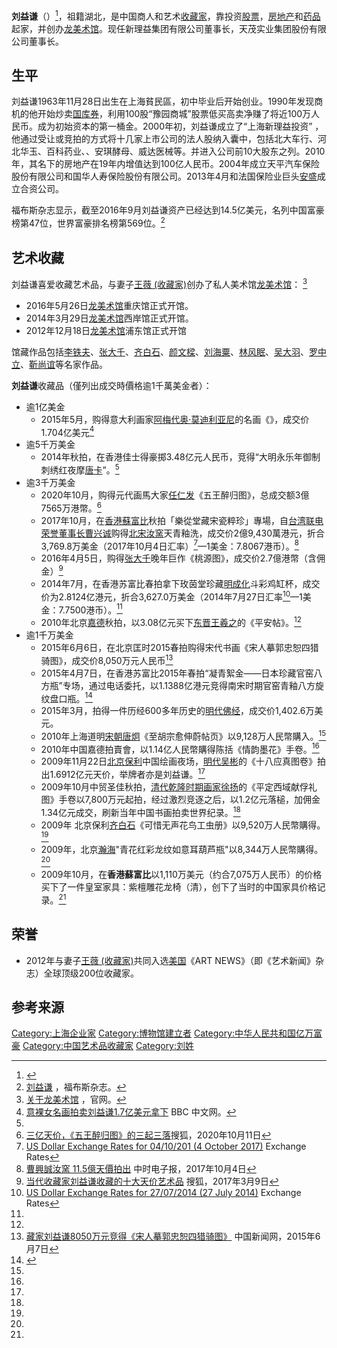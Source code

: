 {{trivia|time=2019-01-17T07:22:05+00:00}}
{{Infobox person
|name          = 刘益谦
|image         = 
|image_size    = 
|caption       = 
|birth_name    = 
|birth_date    = {{birth date and age|1963|11|28}}
|birth_place   = 
|death_date    = 
|death_place   = 
|residence     = {{CHN}}[[上海|上海]]
|nationality   = {{PRC}}
|ethnicity     = 
|citizenship   = 
|other_names   = 
|known_for     = 新理益集团有限公司董事长<br>天茂实业集团股份有限公司董事长
|education     = 
|alma_mater    = 
|occupation    = 商人、收藏家
|years_active  =
|home_town     = 
|salary        = 
|networth      = US$14.5亿美元 (2016年9月)
|title         = 
|term          = 
|predecessor   = 
|successor     = 
|boards        = 
|religion      = 
|spouse        = [[王薇_(收藏家)|王薇]]
|partner       = 
|children      = 
|parents       = 
|relations     = 
|website       = 
}}
'''刘益谦'''（{{bd|1963年|11月28日}}）<ref>{{Cite web |url=http://finance.ce.cn/rolling/201511/11/t20151111_6970406.shtml |title=刘益谦10亿壕掷名画 7件过亿元拍品掀起艺术波澜 |accessdate=2017-01-07 |archive-date=2019-05-13 |archive-url=https://web.archive.org/web/20190513203919/http://finance.ce.cn/rolling/201511/11/t20151111_6970406.shtml |dead-url=no }}</ref>，祖籍湖北，是中国商人和艺术[[收藏家|收藏家]]，靠投资[[股票|股票]]，[[房地产|房地产]]和[[药品|药品]]起家，并创办[[龙美术馆|龙美术馆]]。现任新理益集团有限公司董事长，天茂实业集团股份有限公司董事长。

== 生平 ==
刘益谦1963年11月28日出生在上海貧民區，初中毕业后开始创业。1990年发现商机的他开始炒卖[[国库券|国库券]]，利用100股“豫园商城”股票低买高卖净赚了将近100万人民币。成为初始资本的第一桶金。2000年初，刘益谦成立了“上海新理益投资” ，他通过受让或竞拍的方式将十几家上市公司的法人股纳入囊中，包括北大车行、河北华玉、百科药业､、安琪酵母、威达医械等。并进入公司前10大股东之列。2010年，其名下的房地产在19年内增值达到100亿人民币。2004年成立天平汽车保险股份有限公司和国华人寿保险股份有限公司。2013年4月和法国保险业巨头[[安盛|安盛]]成立合资公司。

福布斯杂志显示，截至2016年9月刘益谦资产已经达到14.5亿美元，名列中国富豪榜第47位，世界富豪排名榜第569位。<ref>[http://www.forbes.com/profile/liu-yiqian/ 刘益谦] {{Wayback|url=http://www.forbes.com/profile/liu-yiqian/ |date=20191205044126 }}，福布斯杂志。</ref>

== 艺术收藏 ==
刘益谦喜爱收藏艺术品，与妻子[[王薇_(收藏家)|王薇 (收藏家)]]创办了私人美术馆[[龙美术馆|龙美术馆]]：
<ref>[http://thelongmuseum.org/cn/page/detailed/038do 关于龙美术馆] {{Wayback|url=http://thelongmuseum.org/cn/page/detailed/038do |date=20190514065025 }}，官网。</ref>
*2016年5月26日[[龙美术馆|龙美术馆]]重庆馆正式开馆。
*2014年3月29日[[龙美术馆|龙美术馆]]西岸馆正式开馆。
*2012年12月18日[[龙美术馆|龙美术馆]]浦东馆正式开馆
馆藏作品包括[[李鐵夫|李铁夫]]、[[張大千|张大千]]、[[齐白石|齐白石]]、[[顏文樑|颜文樑]]、[[刘海粟|刘海粟]]、[[林风眠|林风眠]]、[[吳大羽|吴大羽]]、[[罗中立|罗中立]]、[[靳尚谊|靳尚谊]]等名家作品。

'''刘益谦'''收藏品（僅列出成交時價格逾1千萬美金者）：
*逾1亿美金
**2015年5月，购得意大利画家[[阿梅代奥·莫迪利亚尼|阿梅代奥·莫迪利亚尼]]的名画《{{le|斜躺的裸女|Nu couché}}》，成交价1.704亿美元<ref>[http://www.bbc.com/zhongwen/simp/uk/2015/11/151110_italy_nude_painting_chinese 意裸女名画拍卖刘益谦1.7亿美元拿下] {{Wayback|url=http://www.bbc.com/zhongwen/simp/uk/2015/11/151110_italy_nude_painting_chinese |date=20201101231441 }}BBC 中文网。</ref>
*逾5千万美金
**2014年秋拍，在香港佳士得豪掷3.48亿元人民币，竞得“大明永乐年御制刺绣红夜摩[[唐卡|唐卡]]”。<ref name="chinanews"/>
*逾3千万美金
**2020年10月，购得元代画馬大家[[任仁发|任仁发]]《五王醉归图》，总成交额3億7565万港幣。<ref>[https://m.sohu.com/a/423935932_523187/?pvid=000115_3w_a 三亿天价，《五王醉归图》的三起三落]搜狐，2020年10月11日</ref>
**2017年10月，在[[蘇富比|香港蘇富比]]秋拍「樂從堂藏宋瓷粹珍」專場，自[[曹兴诚|台湾联电荣誉董事长曹兴诚]]购得[[汝窯|北宋汝窯]]天青釉洗，成交价2億9,430萬港元，折合3,769.8万美金（2017年10月4日汇率）<ref>[https://www.exchangerates.org.uk/historical/USD/04_10_2017 US Dollar Exchange Rates for 04/10/201 (4 October 2017)] {{Wayback|url=https://www.exchangerates.org.uk/historical/USD/04_10_2017 |date=20190513173004 }}Exchange Rates</ref>—1美金：7.8067港币）。<ref>[http://www.chinatimes.com/newspapers/20171004000051-260202 曹興誠汝窯 11.5億天價拍出] {{Wayback|url=http://www.chinatimes.com/newspapers/20171004000051-260202 |date=20190516024711 }}中时电子报，2017年10月4日</ref>
**2016年4月5日，购得[[张大千|张大千]]晚年巨作《桃源图》，成交价2.7億港幣（含佣金）<ref name="sohu">[http://www.sohu.com/a/128320193_358077 当代收藏家刘益谦收藏的十大天价艺术品] {{Wayback|url=http://www.sohu.com/a/128320193_358077 |date=20171015203144 }}搜狐，2017年3月9日</ref>
**2014年7月，在香港苏富比春拍拿下玫茵堂珍藏[[成化|明成化]]斗彩鸡缸杯，成交价为2.8124亿港元，折合3,627.0万美金（2014年7月27日汇率<ref>[https://www.exchangerates.org.uk/historical/USD/27_07_2014 US Dollar Exchange Rates for 27/07/2014 (27 July 2014)] {{Wayback|url=https://www.exchangerates.org.uk/historical/USD/27_07_2014 |date=20190513182834 }}Exchange Rates</ref>—1美金：7.7500港币）。<ref name="chinanews"/>
**2010年北京[[嘉德|嘉德]]秋拍，以3.08亿元买下[[王羲之|东晋王羲之]]的《平安帖》。<ref name="chinanews"/>
*逾1千万美金
**2015年6月6日，在北京匡时2015春拍购得宋代书画《宋人摹郭忠恕四猎骑图》，成交价8,050万元人民币<ref>[http://www.chinanews.com/cul/2015/06-07/7326799.shtml 藏家刘益谦8050万元竞得《宋人摹郭忠恕四猎骑图》] {{Wayback|url=http://www.chinanews.com/cul/2015/06-07/7326799.shtml |date=20190514094850 }}中国新闻网，2015年6月7日</ref>
**2015年4月7日，在香港苏富比2015年春拍“凝青絮金——日本珍藏官窑八方瓶”专场，通过电话委托，以1.1388亿港元竞得南宋时期官窑青釉八方旋纹盘口瓶。<ref name="chinanews">{{Cite web |url=http://www.chinanews.com/cul/2015/11-12/7620220.shtml |title=刘益谦收藏7件过亿艺术品："裸女" 明唐卡 鸡缸杯 |accessdate=2017-10-14 |archive-date=2019-05-13 |archive-url=https://web.archive.org/web/20190513151528/http://www.chinanews.com/cul/2015/11-12/7620220.shtml |dead-url=no }}</ref>
**2015年3月，拍得一件历经600多年历史的[[佛经|明代佛经]]，成交价1,402.6万美元。
**2010年上海道明[[唐炯|宋朝唐炯]]《至胡宗愈伸蔚帖页》以9,128万人民幣購入。<ref name="sohu"/>
**2010年中国嘉德拍賣會，以1.14亿人民幣購得陈括《情韵墨花》手卷。<ref name="sohu"/>
**2009年11月22日[[保利|北京保利]]中国绘画夜场，[[吴彬|明代吴彬]]的《十八应真图卷》拍出1.6912亿元天价，举牌者亦是刘益谦。<ref name="chinanews"/>
**2009年10月中贸圣佳秋拍，[[徐扬|清代乾隆时期画家徐扬]]的《平定西域献俘礼图》手卷以7,800万元起拍，经过激烈竞逐之后，以1.2亿元落槌，加佣金1.34亿元成交，刷新当年中国书画拍卖世界纪录。<ref name="chinanews"/>
**2009年 北京保利[[齐白石|齐白石]]《可惜无声花鸟工虫册》以9,520万人民幣購得。<ref name="sohu"/>
**2009年，北京[[瀚海|瀚海]]"青花红彩龙纹如意耳葫芦瓶"以8,344万人民幣購得。<ref name="sohu"/>
**2009年10月，在'''香港蘇富比'''以1,110万美元（约合7,075万人民币）的价格买下了一件皇室家具：紫檀雕花龙椅（清），创下了当时的中国家具价格记录。<ref name="sohu"/>

==荣誉==
* 2012年与妻子[[王薇_(收藏家)|王薇 (收藏家)]]共同入选[[美国|美国]]《ART NEWS》（即《艺术新闻》杂志）全球顶级200位收藏家。

==参考来源==
{{Reflist}}

{{DEFAULTSORT:L}}
[[Category:上海企业家|Category:上海企业家]]
[[Category:博物馆建立者|Category:博物馆建立者]]
[[Category:中华人民共和国亿万富豪|Category:中华人民共和国亿万富豪]]
[[Category:中国艺术品收藏家|Category:中国艺术品收藏家]]
[[Category:刘姓|Category:刘姓]]